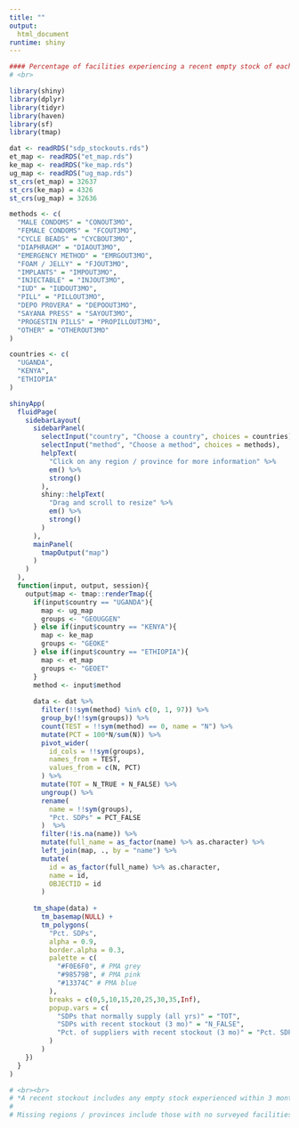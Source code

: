 ```yaml
---
title: ""
output: 
  html_document
runtime: shiny
---
```


```r
#### Percentage of facilities experiencing a recent empty stock of each method, relative to the number of facilities in each region / province that normally provide the method (all survey years combined)* 
# <br>
```

```r
library(shiny)
library(dplyr)
library(tidyr)
library(haven)
library(sf)
library(tmap)

dat <- readRDS("sdp_stockouts.rds")
et_map <- readRDS("et_map.rds")
ke_map <- readRDS("ke_map.rds")
ug_map <- readRDS("ug_map.rds")
st_crs(et_map) = 32637
st_crs(ke_map) = 4326
st_crs(ug_map) = 32636
```


```r
methods <- c(
  "MALE CONDOMS" = "CONOUT3MO",
  "FEMALE CONDOMS" = "FCOUT3MO",
  "CYCLE BEADS" = "CYCBOUT3MO",
  "DIAPHRAGM" = "DIAOUT3MO",
  "EMERGENCY METHOD" = "EMRGOUT3MO",
  "FOAM / JELLY" = "FJOUT3MO",      
  "IMPLANTS" = "IMPOUT3MO",     
  "INJECTABLE" = "INJOUT3MO",    
  "IUD" = "IUDOUT3MO",     
  "PILL" = "PILLOUT3MO",    
  "DEPO PROVERA" = "DEPOOUT3MO",    
  "SAYANA PRESS" = "SAYOUT3MO",  
  "PROGESTIN PILLS" = "PROPILLOUT3MO",
  "OTHER" = "OTHEROUT3MO"
)

countries <- c(
  "UGANDA",
  "KENYA",
  "ETHIOPIA"
)

shinyApp(
  fluidPage(
    sidebarLayout(
      sidebarPanel(
        selectInput("country", "Choose a country", choices = countries),
        selectInput("method", "Choose a method", choices = methods),
        helpText(
          "Click on any region / province for more information" %>% 
          em() %>% 
          strong()
        ),
        shiny::helpText(
          "Drag and scroll to resize" %>% 
          em() %>% 
          strong()
        )
      ), 
      mainPanel(
        tmapOutput("map")
      )
    )
  ),
  function(input, output, session){
    output$map <- tmap::renderTmap({
      if(input$country == "UGANDA"){
        map <- ug_map
        groups <- "GEOUGGEN"
      } else if(input$country == "KENYA"){
        map <- ke_map
        groups <- "GEOKE"
      } else if(input$country == "ETHIOPIA"){
        map <- et_map
        groups <- "GEOET"
      }
      method <- input$method
      
      data <- dat %>%
        filter(!!sym(method) %in% c(0, 1, 97)) %>%
        group_by(!!sym(groups)) %>%
        count(TEST = !!sym(method) == 0, name = "N") %>%
        mutate(PCT = 100*N/sum(N)) %>%
        pivot_wider(
          id_cols = !!sym(groups),
          names_from = TEST,
          values_from = c(N, PCT)
        ) %>%
        mutate(TOT = N_TRUE + N_FALSE) %>%
        ungroup() %>%
        rename(
          name = !!sym(groups),
          "Pct. SDPs" = PCT_FALSE
        )  %>% 
        filter(!is.na(name)) %>%
        mutate(full_name = as_factor(name) %>% as.character) %>% 
        left_join(map, ., by = "name") %>%
        mutate(    
          id = as_factor(full_name) %>% as.character,
          name = id,
          OBJECTID = id
        ) 
      
      tm_shape(data) +
        tm_basemap(NULL) +
        tm_polygons(
          "Pct. SDPs", 
          alpha = 0.9,
          border.alpha = 0.3, 
          palette = c(
            "#F0E6F0", # PMA grey
            "#98579B", # PMA pink
            "#13374C" # PMA blue
          ),
          breaks = c(0,5,10,15,20,25,30,35,Inf),
          popup.vars = c(
            "SDPs that normally supply (all yrs)" = "TOT",
            "SDPs with recent stockout (3 mo)" = "N_FALSE",
            "Pct. of suppliers with recent stockout (3 mo)" = "Pct. SDPs"
          )
        )
    })
  }
)

```

```r
# <br><br>
# *A recent stockout includes any empty stock experienced within 3 months prior to the survey.
# 
# Missing regions / provinces include those with no surveyed facilities and those where no surveyed facilities normally provide the method.
```